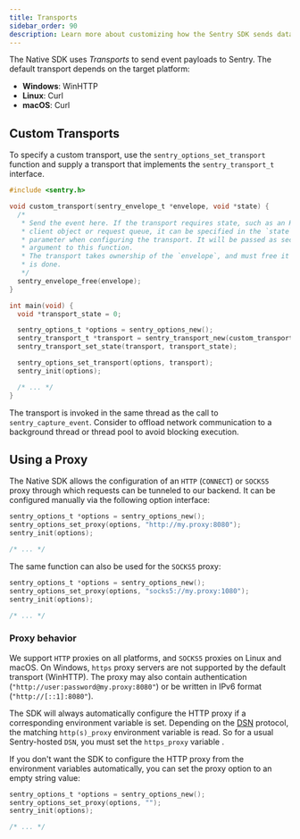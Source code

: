 ```yaml
---
title: Transports
sidebar_order: 90
description: Learn more about customizing how the Sentry SDK sends data to Sentry.
---
```


The Native SDK uses _Transports_ to send event payloads to Sentry. The default
transport depends on the target platform:

- **Windows**: WinHTTP
- **Linux**: Curl
- **macOS**: Curl

## Custom Transports

To specify a custom transport, use the `sentry_options_set_transport` function
and supply a transport that implements the `sentry_transport_t` interface.

```c
#include <sentry.h>

void custom_transport(sentry_envelope_t *envelope, void *state) {
  /*
   * Send the event here. If the transport requires state, such as an HTTP
   * client object or request queue, it can be specified in the `state`
   * parameter when configuring the transport. It will be passed as second
   * argument to this function.
   * The transport takes ownership of the `envelope`, and must free it once it
   * is done.
   */
  sentry_envelope_free(envelope);
}

int main(void) {
  void *transport_state = 0;

  sentry_options_t *options = sentry_options_new();
  sentry_transport_t *transport = sentry_transport_new(custom_transport);
  sentry_transport_set_state(transport, transport_state);

  sentry_options_set_transport(options, transport);
  sentry_init(options);

  /* ... */
}
```

The transport is invoked in the same thread as the call to
`sentry_capture_event`. Consider to offload network communication to a
background thread or thread pool to avoid blocking execution.

## Using a Proxy

The Native SDK allows the configuration of an `HTTP` (`CONNECT`) or `SOCKS5` proxy through which requests can be tunneled to our backend. It can be configured manually via the following option interface:

```c
sentry_options_t *options = sentry_options_new();
sentry_options_set_proxy(options, "http://my.proxy:8080");
sentry_init(options);

/* ... */
```
The same function can also be used for the `SOCKS5` proxy:
```c
sentry_options_t *options = sentry_options_new();
sentry_options_set_proxy(options, "socks5://my.proxy:1080");
sentry_init(options);

/* ... */
```

### Proxy behavior

We support `HTTP` proxies on all platforms, and `SOCKS5` proxies on Linux and macOS. On Windows, `https` proxy servers are not supported by the default transport (WinHTTP). The proxy may also contain authentication (`"http://user:password@my.proxy:8080"`) or be written in IPv6 format (`"http://[::1]:8080"`).

The SDK will always automatically configure the HTTP proxy if a corresponding environment variable is set. Depending on the [DSN](https://docs.sentry.io/concepts/key-terms/dsn-explainer/) protocol, the matching `http(s)_proxy` environment variable is read. So for a usual Sentry-hosted `DSN`, you must set the `https_proxy` variable .

If you don't want the SDK to configure the HTTP proxy from the environment variables automatically, you can set the proxy option to an empty string value:
```c
sentry_options_t *options = sentry_options_new();
sentry_options_set_proxy(options, "");
sentry_init(options);

/* ... */
```
